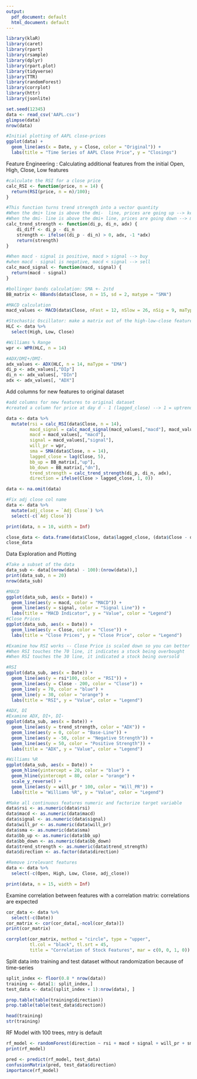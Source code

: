 ---
output:
  pdf_document: default
  html_document: default
---

```{r}
library(klaR)
library(caret)
library(rpart)
library(rsample)
library(dplyr)
library(rpart.plot)
library(tidyverse)
library(TTR)
library(randomForest)
library(corrplot)
library(httr)
library(jsonlite)

set.seed(12345)
data <- read_csv('AAPL.csv')
glimpse(data)
nrow(data)

```

```{r}
#Initial plotting of AAPL close-prices
ggplot(data) + 
  geom_line(aes(x = Date, y = Close, color = "Original")) + 
  labs(title = "Time Series of AAPL Close Price", y = "Closings")
```

Feature Engineering : Calculating additional features from the initial Open, High, Close, Low features
```{r}

#calculate the RSI for a close price
calc_RSI <- function(price, n = 14) {
  return(RSI(price, n = n)/100); 
}

#This function turns trend strength into a vector quantity 
#When the dmi+ line is above the dmi-  line, prices are going up --> keep adx positive
#When the dmi- line is above the dmi+ line, prices are going down --> make adx negative
calc_trend_strength <- function(di_p, di_n, adx) {
    di_diff <- di_p - di_n
    strength <- ifelse((di_p - di_n) > 0, adx, -1 *adx)
    return(strength)
}

#When macd - signal is positive, macd > signal --> buy 
#when macd - signal is negative, macd < signal --> sell 
calc_macd_signal <- function(macd, signal) {
  return(macd - signal)
}

#bollinger bands calculation: SMA +- 2std
BB_matrix <- BBands(data$Close, n = 15, sd = 2, matype = "SMA")

#MACD calculation
macd_values <- MACD(data$Close, nFast = 12, nSlow = 26, nSig = 9, maType = "EMA", percent = FALSE)

#Stochastic Oscillator: make a matrix out of the high-low-close features
HLC <- data %>%
  select(High, Low, Close)

#Williams % Range
wpr <- WPR(HLC, n = 14)

#ADX/DMI+/DMI-
adx_values <- ADX(HLC, n = 14, maType = "EMA")
di_p <- adx_values[,"DIp"]
di_n <- adx_values[, "DIn"]
adx <- adx_values[, "ADX"]
```
Add columns for new features to original dataset
```{r}
#add columns for new features to original dataset
#created a column for price at day d - 1 (lagged_close) --> 1 = uptrend, 0 = downtrend

data <- data %>%
  mutate(rsi = calc_RSI(data$Close, n = 14),
         macd_signal = calc_macd_signal(macd_values[,"macd"], macd_values[,"signal"]), 
         macd = macd_values[, "macd"],
         signal = macd_values[,"signal"],
         will_pr = wpr,
         sma = SMA(data$Close, n = 14),
         lagged_close = lag(Close, 5),
         bb_up = BB_matrix[,"up"],
         bb_down = BB_matrix[,"dn"],
         trend_strength = calc_trend_strength(di_p, di_n, adx),
         direction = ifelse(Close > lagged_close, 1, 0))

data <- na.omit(data)

#Fix adj close col name
data <- data %>%
  mutate(adj_close = `Adj Close`) %>%
  select(-c(`Adj Close`))

print(data, n = 10, width = Inf) 

```
```{r}
close_data <- data.frame(data$Close, data$lagged_close, (data$Close - data$lagged_close))
close_data
```

Data Exploration and Plotting
```{r}
#Take a subset of the data
data_sub <- data[(nrow(data) - 100):(nrow(data)),]
print(data_sub, n = 20)
nrow(data_sub)

#MACD
ggplot(data_sub, aes(x = Date)) +
  geom_line(aes(y = macd, color = "MACD")) +
  geom_line(aes(y = signal, color = "Signal Line")) +
  labs(title = "MACD Indicator", y = "Value", color = "Legend")
#Close Prices
ggplot(data_sub, aes(x = Date)) + 
  geom_line(aes(y = Close, color = "Close")) + 
  labs(title = "Close Prices", y = "Close Price", color = "Legend")

#Examine how RSI works -- Close Price is scaled down so you can better see the patterns line up
#When RSI touches the 70 line, it indicates a stock being overbought
#When RSI touches the 30 line, it indicated a stock being oversold

#RSI
ggplot(data_sub, aes(x = Date)) + 
  geom_line(aes(y = rsi*100, color = "RSI")) +
  geom_line(aes(y = Close - 200, color = "Close")) + 
  geom_line(y = 70, color = "blue") + 
  geom_line(y = 30, color = "orange") +
  labs(title = "RSI", y = "Value", color = "Legend")

#ADX, DI
#Examine ADX, DI+, DI-
ggplot(data_sub, aes(x = Date)) + 
  geom_line(aes(y = trend_strength, color = "ADX")) +
  geom_line(aes(y = 0, color = "Base-Line")) + 
  geom_line(aes(y = -50, color = "Negative Strength")) + 
  geom_line(aes(y = 50, color = "Positive Strength")) + 
  labs(title = "ADX", y = "Value", color = "Legend")

#Williams %R
ggplot(data_sub, aes(x = Date)) + 
  geom_hline(yintercept = 20, color = "blue") + 
  geom_hline(yintercept = 80, color = "orange") +
  scale_y_reverse() + 
  geom_line(aes(y = will_pr * 100, color = "Will_PR")) + 
  labs(title = "Williams %R", y = "Value", color = "Legend")

```

```{r}
#Make all continuous features numeric and factorize target variable
data$rsi <- as.numeric(data$rsi)
data$macd <- as.numeric(data$macd)
data$signal <- as.numeric(data$signal)
data$will_pr <- as.numeric(data$will_pr)
data$sma <- as.numeric(data$sma)
data$bb_up <- as.numeric(data$bb_up)
data$bb_down <- as.numeric(data$bb_down)
data$trend_strength <- as.numeric(data$trend_strength)
data$direction <- as.factor(data$direction)

#Remove irrelevant features
data <- data %>%
  select(-c(Open, High, Low, Close, adj_close))

print(data, n = 15, width = Inf)
```
Examine correlation between features with a correlation matrix: correlations are expected
```{r}

cor_data <- data %>%
  select(-c(Date))
cor_matrix <- cor(cor_data[,-ncol(cor_data)])
print(cor_matrix)

corrplot(cor_matrix, method = "circle", type = "upper",
         tl.col = "black", tl.srt = 45,
         title = "Correlation of Stock Features", mar = c(0, 0, 1, 0))

```
Split data into training and test dataset without randomization because of time-series
```{r}
split_index <- floor(0.8 * nrow(data))
training <- data[1: split_index,]
test_data <- data[(split_index + 1):nrow(data), ]

prop.table(table(training$direction))
prop.table(table(test_data$direction))

head(training)
str(training)
```
RF Model with 100 trees, mtry is default
```{r}
rf_model <- randomForest(direction ~ rsi + macd + signal + will_pr + sma + bb_up + bb_down + trend_strength, data = training, ntree = 100, importance = TRUE)
print(rf_model)

pred <- predict(rf_model, test_data)
confusionMatrix(pred, test_data$direction)
importance(rf_model)
```






